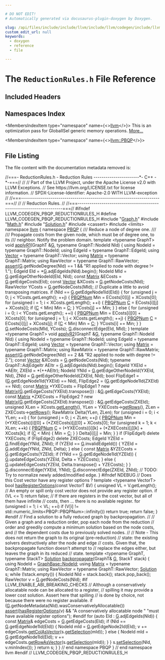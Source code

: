 ```yaml
---

# DO NOT EDIT!
# Automatically generated via docusaurus-plugin-doxygen by Doxygen.

slug: /api/files/include/include/llvm/include/llvm/codegen/include/llvm/codegen/pbqp/reductionrules-h
custom_edit_url: null
keywords:
  - doxygen
  - reference
  - file

---
```





# The `ReductionRules.h` File Reference

<DoxygenPage pluginConfig={pluginConfig}>



## Included Headers

<IncludesList>
<IncludesListItem
  filePath="Graph.h"
  permalink="/docs/api/files/include/include/llvm/include/llvm/codegen/include/llvm/codegen/pbqp/graph-h"
  isLocal="true" />
<IncludesListItem
  filePath="Math.h"
  permalink="/docs/api/files/include/include/llvm/include/llvm/codegen/include/llvm/codegen/pbqp/math-h"
  isLocal="true" />
<IncludesListItem
  filePath="Solution.h"
  permalink="/docs/api/files/include/include/llvm/include/llvm/codegen/include/llvm/codegen/pbqp/solution-h"
  isLocal="true" />
<IncludesListItem
  filePath="cassert"
  permalink=""
  isLocal="false" />
<IncludesListItem
  filePath="limits"
  permalink=""
  isLocal="false" />
</IncludesList>

## Namespaces Index

<MembersIndex>

<MembersIndexItem
  type="namespace"
  name={<><a href="/docs/api/namespaces/llvm">llvm</a></>}>
This is an optimization pass for GlobalISel generic memory operations. <a href="/docs/api/namespaces/llvm/#details">More...</a>
</MembersIndexItem>

<MembersIndexItem
  type="namespace"
  name={<><a href="/docs/api/namespaces/llvm/pbqp">llvm::PBQP</a></>}>
</MembersIndexItem>

</MembersIndex>


## File Listing

The file content with the documentation metadata removed is:

<ProgramListing>

<Link id="l00001" /><CodeLine lineNumber="1"><Highlight kind="comment">//===- ReductionRules.h - Reduction Rules -----------------------&#42;- C++ -&#42;-===//</Highlight><Highlight kind="normal"></Highlight></CodeLine>
<Link id="l00002" /><CodeLine lineNumber="2"><Highlight kind="normal"></Highlight><Highlight kind="comment">//</Highlight><Highlight kind="normal"></Highlight></CodeLine>
<Link id="l00003" /><CodeLine lineNumber="3"><Highlight kind="normal"></Highlight><Highlight kind="comment">// Part of the LLVM Project, under the Apache License v2.0 with LLVM Exceptions.</Highlight><Highlight kind="normal"></Highlight></CodeLine>
<Link id="l00004" /><CodeLine lineNumber="4"><Highlight kind="normal"></Highlight><Highlight kind="comment">// See https://llvm.org/LICENSE.txt for license information.</Highlight><Highlight kind="normal"></Highlight></CodeLine>
<Link id="l00005" /><CodeLine lineNumber="5"><Highlight kind="normal"></Highlight><Highlight kind="comment">// SPDX-License-Identifier: Apache-2.0 WITH LLVM-exception</Highlight><Highlight kind="normal"></Highlight></CodeLine>
<Link id="l00006" /><CodeLine lineNumber="6"><Highlight kind="normal"></Highlight><Highlight kind="comment">//</Highlight><Highlight kind="normal"></Highlight></CodeLine>
<Link id="l00007" /><CodeLine lineNumber="7"><Highlight kind="normal"></Highlight><Highlight kind="comment">//===----------------------------------------------------------------------===//</Highlight><Highlight kind="normal"></Highlight></CodeLine>
<Link id="l00008" /><CodeLine lineNumber="8"><Highlight kind="normal"></Highlight><Highlight kind="comment">//</Highlight><Highlight kind="normal"></Highlight></CodeLine>
<Link id="l00009" /><CodeLine lineNumber="9"><Highlight kind="normal"></Highlight><Highlight kind="comment">// Reduction Rules.</Highlight><Highlight kind="normal"></Highlight></CodeLine>
<Link id="l00010" /><CodeLine lineNumber="10"><Highlight kind="normal"></Highlight><Highlight kind="comment">//</Highlight><Highlight kind="normal"></Highlight></CodeLine>
<Link id="l00011" /><CodeLine lineNumber="11"><Highlight kind="normal"></Highlight><Highlight kind="comment">//===----------------------------------------------------------------------===//</Highlight><Highlight kind="normal"></Highlight></CodeLine>
<Link id="l00012" /><CodeLine lineNumber="12"><Highlight kind="normal"></Highlight></CodeLine>
<Link id="l00013" /><CodeLine lineNumber="13"><Highlight kind="normal"></Highlight><Highlight kind="preprocessor">#ifndef LLVM&#95;CODEGEN&#95;PBQP&#95;REDUCTIONRULES&#95;H</Highlight><Highlight kind="normal"></Highlight></CodeLine>
<Link id="l00014" /><CodeLine lineNumber="14"><Highlight kind="normal"></Highlight><Highlight kind="preprocessor">#define LLVM&#95;CODEGEN&#95;PBQP&#95;REDUCTIONRULES&#95;H</Highlight><Highlight kind="normal"></Highlight></CodeLine>
<Link id="l00015" /><CodeLine lineNumber="15"><Highlight kind="normal"></Highlight></CodeLine>
<Link id="l00016" /><CodeLine lineNumber="16"><Highlight kind="normal"></Highlight><Highlight kind="preprocessor">#include &quot;<a href="/docs/api/files/include/include/llvm/include/llvm/codegen/include/llvm/codegen/pbqp/graph-h">Graph.h</a>&quot;</Highlight><Highlight kind="normal"></Highlight></CodeLine>
<Link id="l00017" /><CodeLine lineNumber="17"><Highlight kind="normal"></Highlight><Highlight kind="preprocessor">#include &quot;<a href="/docs/api/files/include/include/llvm/include/llvm/codegen/include/llvm/codegen/pbqp/math-h">Math.h</a>&quot;</Highlight><Highlight kind="normal"></Highlight></CodeLine>
<Link id="l00018" /><CodeLine lineNumber="18"><Highlight kind="normal"></Highlight><Highlight kind="preprocessor">#include &quot;<a href="/docs/api/files/include/include/llvm/include/llvm/codegen/include/llvm/codegen/pbqp/solution-h">Solution.h</a>&quot;</Highlight><Highlight kind="normal"></Highlight></CodeLine>
<Link id="l00019" /><CodeLine lineNumber="19"><Highlight kind="normal"></Highlight><Highlight kind="preprocessor">#include &lt;cassert&gt;</Highlight><Highlight kind="normal"></Highlight></CodeLine>
<Link id="l00020" /><CodeLine lineNumber="20"><Highlight kind="normal"></Highlight><Highlight kind="preprocessor">#include &lt;limits&gt;</Highlight><Highlight kind="normal"></Highlight></CodeLine>
<Link id="l00021" /><CodeLine lineNumber="21"><Highlight kind="normal"></Highlight></CodeLine>
<Link id="l00022" /><CodeLine lineNumber="22"><Highlight kind="normal"></Highlight><Highlight kind="keyword">namespace </Highlight><Highlight kind="normal"><a href="/docs/api/namespaces/llvm">llvm</a> &#123;</Highlight></CodeLine>
<Link id="l00023" /><CodeLine lineNumber="23"><Highlight kind="normal"></Highlight><Highlight kind="keyword">namespace </Highlight><Highlight kind="normal"><a href="/docs/api/namespaces/llvm/pbqp">PBQP</a> &#123;</Highlight></CodeLine>
<Link id="l00024" /><CodeLine lineNumber="24"><Highlight kind="normal"></Highlight><Highlight kind="comment"></Highlight></CodeLine>
<Link id="l00025" /><CodeLine lineNumber="25"><Highlight kind="comment">  /// Reduce a node of degree one.</Highlight></CodeLine>
<Link id="l00026" /><CodeLine lineNumber="26"><Highlight kind="comment">  ///</Highlight></CodeLine>
<Link id="l00027" /><CodeLine lineNumber="27"><Highlight kind="comment">  /// Propagate costs from the given node, which must be of degree one, to its</Highlight></CodeLine>
<Link id="l00028" /><CodeLine lineNumber="28"><Highlight kind="comment">  /// neighbor. Notify the problem domain.</Highlight><Highlight kind="normal"></Highlight></CodeLine>
<Link id="l00029" /><CodeLine lineNumber="29"><Highlight kind="normal">  </Highlight><Highlight kind="keyword">template</Highlight><Highlight kind="normal"> &lt;</Highlight><Highlight kind="keyword">typename</Highlight><Highlight kind="normal"> GraphT&gt;</Highlight></CodeLine>
<Link id="l00030" /><CodeLine lineNumber="30" lineLink="/docs/api/namespaces/llvm/pbqp/#a8e8a0cd1e0e21531b3b6cf88878ee77b"><Highlight kind="normal">  </Highlight><Highlight kind="keywordtype">void</Highlight><Highlight kind="normal"> <a href="/docs/api/namespaces/llvm/pbqp/#a8e8a0cd1e0e21531b3b6cf88878ee77b">applyR1</a>(GraphT &amp;<a href="/docs/api/files/lib/lib/support/md5-cpp/#ad96b7cf3182ce2ba85e5a7a93b12c441">G</a>, </Highlight><Highlight kind="keyword">typename</Highlight><Highlight kind="normal"> GraphT::NodeId NId) &#123;</Highlight></CodeLine>
<Link id="l00031" /><CodeLine lineNumber="31"><Highlight kind="normal">    </Highlight><Highlight kind="keyword">using </Highlight><Highlight kind="normal">NodeId = </Highlight><Highlight kind="keyword">typename</Highlight><Highlight kind="normal"> GraphT::NodeId;</Highlight></CodeLine>
<Link id="l00032" /><CodeLine lineNumber="32"><Highlight kind="normal">    </Highlight><Highlight kind="keyword">using </Highlight><Highlight kind="normal">EdgeId = </Highlight><Highlight kind="keyword">typename</Highlight><Highlight kind="normal"> GraphT::EdgeId;</Highlight></CodeLine>
<Link id="l00033" /><CodeLine lineNumber="33"><Highlight kind="normal">    </Highlight><Highlight kind="keyword">using </Highlight><Highlight kind="normal"><a href="/docs/api/classes/llvm/pbqp/vector">Vector</a> = </Highlight><Highlight kind="keyword">typename</Highlight><Highlight kind="normal"> GraphT::Vector;</Highlight></CodeLine>
<Link id="l00034" /><CodeLine lineNumber="34"><Highlight kind="normal">    </Highlight><Highlight kind="keyword">using </Highlight><Highlight kind="normal"><a href="/docs/api/classes/llvm/pbqp/matrix">Matrix</a> = </Highlight><Highlight kind="keyword">typename</Highlight><Highlight kind="normal"> GraphT::Matrix;</Highlight></CodeLine>
<Link id="l00035" /><CodeLine lineNumber="35"><Highlight kind="normal">    </Highlight><Highlight kind="keyword">using </Highlight><Highlight kind="normal">RawVector = </Highlight><Highlight kind="keyword">typename</Highlight><Highlight kind="normal"> GraphT::RawVector;</Highlight></CodeLine>
<Link id="l00036" /><CodeLine lineNumber="36"><Highlight kind="normal"></Highlight></CodeLine>
<Link id="l00037" /><CodeLine lineNumber="37"><Highlight kind="normal">    <a href="/docs/api/files/lib/lib/target/lib/target/amdgpu/silowercontrolflow-cpp/#a4868c5d81c5ccc98c47aeab6244346a0">assert</a>(<a href="/docs/api/files/lib/lib/support/md5-cpp/#ad96b7cf3182ce2ba85e5a7a93b12c441">G</a>.getNodeDegree(NId) == 1 &amp;&amp;</Highlight></CodeLine>
<Link id="l00038" /><CodeLine lineNumber="38"><Highlight kind="normal">           </Highlight><Highlight kind="stringliteral">&quot;R1 applied to node with degree != 1.&quot;</Highlight><Highlight kind="normal">);</Highlight></CodeLine>
<Link id="l00039" /><CodeLine lineNumber="39"><Highlight kind="normal"></Highlight></CodeLine>
<Link id="l00040" /><CodeLine lineNumber="40"><Highlight kind="normal">    EdgeId EId = &#42;<a href="/docs/api/files/lib/lib/support/md5-cpp/#ad96b7cf3182ce2ba85e5a7a93b12c441">G</a>.adjEdgeIds(NId).begin();</Highlight></CodeLine>
<Link id="l00041" /><CodeLine lineNumber="41"><Highlight kind="normal">    NodeId MId = <a href="/docs/api/files/lib/lib/support/md5-cpp/#ad96b7cf3182ce2ba85e5a7a93b12c441">G</a>.getEdgeOtherNodeId(EId, NId);</Highlight></CodeLine>
<Link id="l00042" /><CodeLine lineNumber="42"><Highlight kind="normal"></Highlight></CodeLine>
<Link id="l00043" /><CodeLine lineNumber="43"><Highlight kind="normal">    </Highlight><Highlight kind="keyword">const</Highlight><Highlight kind="normal"> <a href="/docs/api/classes/llvm/pbqp/matrix">Matrix</a> &amp;ECosts = <a href="/docs/api/files/lib/lib/support/md5-cpp/#ad96b7cf3182ce2ba85e5a7a93b12c441">G</a>.getEdgeCosts(EId);</Highlight></CodeLine>
<Link id="l00044" /><CodeLine lineNumber="44"><Highlight kind="normal">    </Highlight><Highlight kind="keyword">const</Highlight><Highlight kind="normal"> <a href="/docs/api/classes/llvm/pbqp/vector">Vector</a> &amp;XCosts = <a href="/docs/api/files/lib/lib/support/md5-cpp/#ad96b7cf3182ce2ba85e5a7a93b12c441">G</a>.getNodeCosts(NId);</Highlight></CodeLine>
<Link id="l00045" /><CodeLine lineNumber="45"><Highlight kind="normal">    RawVector YCosts = <a href="/docs/api/files/lib/lib/support/md5-cpp/#ad96b7cf3182ce2ba85e5a7a93b12c441">G</a>.getNodeCosts(MId);</Highlight></CodeLine>
<Link id="l00046" /><CodeLine lineNumber="46"><Highlight kind="normal"></Highlight></CodeLine>
<Link id="l00047" /><CodeLine lineNumber="47"><Highlight kind="normal">    </Highlight><Highlight kind="comment">// Duplicate a little to avoid transposing matrices.</Highlight><Highlight kind="normal"></Highlight></CodeLine>
<Link id="l00048" /><CodeLine lineNumber="48"><Highlight kind="normal">    </Highlight><Highlight kind="keywordflow">if</Highlight><Highlight kind="normal"> (NId == <a href="/docs/api/files/lib/lib/support/md5-cpp/#ad96b7cf3182ce2ba85e5a7a93b12c441">G</a>.getEdgeNode1Id(EId)) &#123;</Highlight></CodeLine>
<Link id="l00049" /><CodeLine lineNumber="49"><Highlight kind="normal">      </Highlight><Highlight kind="keywordflow">for</Highlight><Highlight kind="normal"> (</Highlight><Highlight kind="keywordtype">unsigned</Highlight><Highlight kind="normal"> j = 0; j &lt; YCosts.getLength(); ++j) &#123;</Highlight></CodeLine>
<Link id="l00050" /><CodeLine lineNumber="50"><Highlight kind="normal">        <a href="/docs/api/namespaces/llvm/pbqp/#a7bb13d1dd9c69a2a9350ca5ba163a715">PBQPNum</a> Min = ECosts&#91;0&#93;&#91;j&#93; + XCosts&#91;0&#93;;</Highlight></CodeLine>
<Link id="l00051" /><CodeLine lineNumber="51"><Highlight kind="normal">        </Highlight><Highlight kind="keywordflow">for</Highlight><Highlight kind="normal"> (</Highlight><Highlight kind="keywordtype">unsigned</Highlight><Highlight kind="normal"> i = 1; i &lt; XCosts.getLength(); ++i) &#123;</Highlight></CodeLine>
<Link id="l00052" /><CodeLine lineNumber="52"><Highlight kind="normal">          <a href="/docs/api/namespaces/llvm/pbqp/#a7bb13d1dd9c69a2a9350ca5ba163a715">PBQPNum</a> <a href="/docs/api/namespaces/llvm/callingconv/#ac6aa1387c4375260e2468eb5a77fdb4cafd841a49aec1539bc88abc8ff9e170fb">C</a> = ECosts&#91;i&#93;&#91;j&#93; + XCosts&#91;i&#93;;</Highlight></CodeLine>
<Link id="l00053" /><CodeLine lineNumber="53"><Highlight kind="normal">          </Highlight><Highlight kind="keywordflow">if</Highlight><Highlight kind="normal"> (<a href="/docs/api/namespaces/llvm/callingconv/#ac6aa1387c4375260e2468eb5a77fdb4cafd841a49aec1539bc88abc8ff9e170fb">C</a> &lt; Min)</Highlight></CodeLine>
<Link id="l00054" /><CodeLine lineNumber="54"><Highlight kind="normal">            Min = <a href="/docs/api/namespaces/llvm/callingconv/#ac6aa1387c4375260e2468eb5a77fdb4cafd841a49aec1539bc88abc8ff9e170fb">C</a>;</Highlight></CodeLine>
<Link id="l00055" /><CodeLine lineNumber="55"><Highlight kind="normal">        &#125;</Highlight></CodeLine>
<Link id="l00056" /><CodeLine lineNumber="56"><Highlight kind="normal">        YCosts&#91;j&#93; += Min;</Highlight></CodeLine>
<Link id="l00057" /><CodeLine lineNumber="57"><Highlight kind="normal">      &#125;</Highlight></CodeLine>
<Link id="l00058" /><CodeLine lineNumber="58"><Highlight kind="normal">    &#125; </Highlight><Highlight kind="keywordflow">else</Highlight><Highlight kind="normal"> &#123;</Highlight></CodeLine>
<Link id="l00059" /><CodeLine lineNumber="59"><Highlight kind="normal">      </Highlight><Highlight kind="keywordflow">for</Highlight><Highlight kind="normal"> (</Highlight><Highlight kind="keywordtype">unsigned</Highlight><Highlight kind="normal"> i = 0; i &lt; YCosts.getLength(); ++i) &#123;</Highlight></CodeLine>
<Link id="l00060" /><CodeLine lineNumber="60"><Highlight kind="normal">        <a href="/docs/api/namespaces/llvm/pbqp/#a7bb13d1dd9c69a2a9350ca5ba163a715">PBQPNum</a> Min = ECosts&#91;i&#93;&#91;0&#93; + XCosts&#91;0&#93;;</Highlight></CodeLine>
<Link id="l00061" /><CodeLine lineNumber="61"><Highlight kind="normal">        </Highlight><Highlight kind="keywordflow">for</Highlight><Highlight kind="normal"> (</Highlight><Highlight kind="keywordtype">unsigned</Highlight><Highlight kind="normal"> j = 1; j &lt; XCosts.getLength(); ++j) &#123;</Highlight></CodeLine>
<Link id="l00062" /><CodeLine lineNumber="62"><Highlight kind="normal">          <a href="/docs/api/namespaces/llvm/pbqp/#a7bb13d1dd9c69a2a9350ca5ba163a715">PBQPNum</a> <a href="/docs/api/namespaces/llvm/callingconv/#ac6aa1387c4375260e2468eb5a77fdb4cafd841a49aec1539bc88abc8ff9e170fb">C</a> = ECosts&#91;i&#93;&#91;j&#93; + XCosts&#91;j&#93;;</Highlight></CodeLine>
<Link id="l00063" /><CodeLine lineNumber="63"><Highlight kind="normal">          </Highlight><Highlight kind="keywordflow">if</Highlight><Highlight kind="normal"> (<a href="/docs/api/namespaces/llvm/callingconv/#ac6aa1387c4375260e2468eb5a77fdb4cafd841a49aec1539bc88abc8ff9e170fb">C</a> &lt; Min)</Highlight></CodeLine>
<Link id="l00064" /><CodeLine lineNumber="64"><Highlight kind="normal">            Min = <a href="/docs/api/namespaces/llvm/callingconv/#ac6aa1387c4375260e2468eb5a77fdb4cafd841a49aec1539bc88abc8ff9e170fb">C</a>;</Highlight></CodeLine>
<Link id="l00065" /><CodeLine lineNumber="65"><Highlight kind="normal">        &#125;</Highlight></CodeLine>
<Link id="l00066" /><CodeLine lineNumber="66"><Highlight kind="normal">        YCosts&#91;i&#93; += Min;</Highlight></CodeLine>
<Link id="l00067" /><CodeLine lineNumber="67"><Highlight kind="normal">      &#125;</Highlight></CodeLine>
<Link id="l00068" /><CodeLine lineNumber="68"><Highlight kind="normal">    &#125;</Highlight></CodeLine>
<Link id="l00069" /><CodeLine lineNumber="69"><Highlight kind="normal">    <a href="/docs/api/files/lib/lib/support/md5-cpp/#ad96b7cf3182ce2ba85e5a7a93b12c441">G</a>.setNodeCosts(MId, YCosts);</Highlight></CodeLine>
<Link id="l00070" /><CodeLine lineNumber="70"><Highlight kind="normal">    <a href="/docs/api/files/lib/lib/support/md5-cpp/#ad96b7cf3182ce2ba85e5a7a93b12c441">G</a>.disconnectEdge(EId, MId);</Highlight></CodeLine>
<Link id="l00071" /><CodeLine lineNumber="71"><Highlight kind="normal">  &#125;</Highlight></CodeLine>
<Link id="l00072" /><CodeLine lineNumber="72"><Highlight kind="normal"></Highlight></CodeLine>
<Link id="l00073" /><CodeLine lineNumber="73"><Highlight kind="normal">  </Highlight><Highlight kind="keyword">template</Highlight><Highlight kind="normal"> &lt;</Highlight><Highlight kind="keyword">typename</Highlight><Highlight kind="normal"> GraphT&gt;</Highlight></CodeLine>
<Link id="l00074" /><CodeLine lineNumber="74" lineLink="/docs/api/namespaces/llvm/pbqp/#a7d21d6d08fe746df3e5621b4703523ea"><Highlight kind="normal">  </Highlight><Highlight kind="keywordtype">void</Highlight><Highlight kind="normal"> <a href="/docs/api/namespaces/llvm/pbqp/#a7d21d6d08fe746df3e5621b4703523ea">applyR2</a>(GraphT &amp;<a href="/docs/api/files/lib/lib/support/md5-cpp/#ad96b7cf3182ce2ba85e5a7a93b12c441">G</a>, </Highlight><Highlight kind="keyword">typename</Highlight><Highlight kind="normal"> GraphT::NodeId NId) &#123;</Highlight></CodeLine>
<Link id="l00075" /><CodeLine lineNumber="75"><Highlight kind="normal">    </Highlight><Highlight kind="keyword">using </Highlight><Highlight kind="normal">NodeId = </Highlight><Highlight kind="keyword">typename</Highlight><Highlight kind="normal"> GraphT::NodeId;</Highlight></CodeLine>
<Link id="l00076" /><CodeLine lineNumber="76"><Highlight kind="normal">    </Highlight><Highlight kind="keyword">using </Highlight><Highlight kind="normal">EdgeId = </Highlight><Highlight kind="keyword">typename</Highlight><Highlight kind="normal"> GraphT::EdgeId;</Highlight></CodeLine>
<Link id="l00077" /><CodeLine lineNumber="77"><Highlight kind="normal">    </Highlight><Highlight kind="keyword">using </Highlight><Highlight kind="normal"><a href="/docs/api/classes/llvm/pbqp/vector">Vector</a> = </Highlight><Highlight kind="keyword">typename</Highlight><Highlight kind="normal"> GraphT::Vector;</Highlight></CodeLine>
<Link id="l00078" /><CodeLine lineNumber="78"><Highlight kind="normal">    </Highlight><Highlight kind="keyword">using </Highlight><Highlight kind="normal"><a href="/docs/api/classes/llvm/pbqp/matrix">Matrix</a> = </Highlight><Highlight kind="keyword">typename</Highlight><Highlight kind="normal"> GraphT::Matrix;</Highlight></CodeLine>
<Link id="l00079" /><CodeLine lineNumber="79"><Highlight kind="normal">    </Highlight><Highlight kind="keyword">using </Highlight><Highlight kind="normal">RawMatrix = </Highlight><Highlight kind="keyword">typename</Highlight><Highlight kind="normal"> GraphT::RawMatrix;</Highlight></CodeLine>
<Link id="l00080" /><CodeLine lineNumber="80"><Highlight kind="normal"></Highlight></CodeLine>
<Link id="l00081" /><CodeLine lineNumber="81"><Highlight kind="normal">    <a href="/docs/api/files/lib/lib/target/lib/target/amdgpu/silowercontrolflow-cpp/#a4868c5d81c5ccc98c47aeab6244346a0">assert</a>(<a href="/docs/api/files/lib/lib/support/md5-cpp/#ad96b7cf3182ce2ba85e5a7a93b12c441">G</a>.getNodeDegree(NId) == 2 &amp;&amp;</Highlight></CodeLine>
<Link id="l00082" /><CodeLine lineNumber="82"><Highlight kind="normal">           </Highlight><Highlight kind="stringliteral">&quot;R2 applied to node with degree != 2.&quot;</Highlight><Highlight kind="normal">);</Highlight></CodeLine>
<Link id="l00083" /><CodeLine lineNumber="83"><Highlight kind="normal"></Highlight></CodeLine>
<Link id="l00084" /><CodeLine lineNumber="84"><Highlight kind="normal">    </Highlight><Highlight kind="keyword">const</Highlight><Highlight kind="normal"> <a href="/docs/api/classes/llvm/pbqp/vector">Vector</a> &amp;XCosts = <a href="/docs/api/files/lib/lib/support/md5-cpp/#ad96b7cf3182ce2ba85e5a7a93b12c441">G</a>.getNodeCosts(NId);</Highlight></CodeLine>
<Link id="l00085" /><CodeLine lineNumber="85"><Highlight kind="normal"></Highlight></CodeLine>
<Link id="l00086" /><CodeLine lineNumber="86"><Highlight kind="normal">    </Highlight><Highlight kind="keyword">typename</Highlight><Highlight kind="normal"> GraphT::AdjEdgeItr AEItr = <a href="/docs/api/files/lib/lib/support/md5-cpp/#ad96b7cf3182ce2ba85e5a7a93b12c441">G</a>.adjEdgeIds(NId).begin();</Highlight></CodeLine>
<Link id="l00087" /><CodeLine lineNumber="87"><Highlight kind="normal">    EdgeId YXEId = &#42;AEItr,</Highlight></CodeLine>
<Link id="l00088" /><CodeLine lineNumber="88"><Highlight kind="normal">           ZXEId = &#42;(++AEItr);</Highlight></CodeLine>
<Link id="l00089" /><CodeLine lineNumber="89"><Highlight kind="normal"></Highlight></CodeLine>
<Link id="l00090" /><CodeLine lineNumber="90"><Highlight kind="normal">    NodeId YNId = <a href="/docs/api/files/lib/lib/support/md5-cpp/#ad96b7cf3182ce2ba85e5a7a93b12c441">G</a>.getEdgeOtherNodeId(YXEId, NId),</Highlight></CodeLine>
<Link id="l00091" /><CodeLine lineNumber="91"><Highlight kind="normal">           ZNId = <a href="/docs/api/files/lib/lib/support/md5-cpp/#ad96b7cf3182ce2ba85e5a7a93b12c441">G</a>.getEdgeOtherNodeId(ZXEId, NId);</Highlight></CodeLine>
<Link id="l00092" /><CodeLine lineNumber="92"><Highlight kind="normal"></Highlight></CodeLine>
<Link id="l00093" /><CodeLine lineNumber="93"><Highlight kind="normal">    </Highlight><Highlight kind="keywordtype">bool</Highlight><Highlight kind="normal"> FlipEdge1 = (<a href="/docs/api/files/lib/lib/support/md5-cpp/#ad96b7cf3182ce2ba85e5a7a93b12c441">G</a>.getEdgeNode1Id(YXEId) == NId),</Highlight></CodeLine>
<Link id="l00094" /><CodeLine lineNumber="94"><Highlight kind="normal">         FlipEdge2 = (<a href="/docs/api/files/lib/lib/support/md5-cpp/#ad96b7cf3182ce2ba85e5a7a93b12c441">G</a>.getEdgeNode1Id(ZXEId) == NId);</Highlight></CodeLine>
<Link id="l00095" /><CodeLine lineNumber="95"><Highlight kind="normal"></Highlight></CodeLine>
<Link id="l00096" /><CodeLine lineNumber="96"><Highlight kind="normal">    </Highlight><Highlight kind="keyword">const</Highlight><Highlight kind="normal"> <a href="/docs/api/classes/llvm/pbqp/matrix">Matrix</a> &#42;YXECosts = FlipEdge1 ?</Highlight></CodeLine>
<Link id="l00097" /><CodeLine lineNumber="97"><Highlight kind="normal">      </Highlight><Highlight kind="keyword">new</Highlight><Highlight kind="normal"> <a href="/docs/api/files/lib/lib/codegen/liveregmatrix-cpp/#a8989acb71bd355e02bcf3a930b5e54ea">Matrix</a>(<a href="/docs/api/files/lib/lib/support/md5-cpp/#ad96b7cf3182ce2ba85e5a7a93b12c441">G</a>.getEdgeCosts(YXEId).transpose()) :</Highlight></CodeLine>
<Link id="l00098" /><CodeLine lineNumber="98"><Highlight kind="normal">      &amp;<a href="/docs/api/files/lib/lib/support/md5-cpp/#ad96b7cf3182ce2ba85e5a7a93b12c441">G</a>.getEdgeCosts(YXEId);</Highlight></CodeLine>
<Link id="l00099" /><CodeLine lineNumber="99"><Highlight kind="normal"></Highlight></CodeLine>
<Link id="l00100" /><CodeLine lineNumber="100"><Highlight kind="normal">    </Highlight><Highlight kind="keyword">const</Highlight><Highlight kind="normal"> <a href="/docs/api/classes/llvm/pbqp/matrix">Matrix</a> &#42;ZXECosts = FlipEdge2 ?</Highlight></CodeLine>
<Link id="l00101" /><CodeLine lineNumber="101"><Highlight kind="normal">      </Highlight><Highlight kind="keyword">new</Highlight><Highlight kind="normal"> <a href="/docs/api/files/lib/lib/codegen/liveregmatrix-cpp/#a8989acb71bd355e02bcf3a930b5e54ea">Matrix</a>(<a href="/docs/api/files/lib/lib/support/md5-cpp/#ad96b7cf3182ce2ba85e5a7a93b12c441">G</a>.getEdgeCosts(ZXEId).transpose()) :</Highlight></CodeLine>
<Link id="l00102" /><CodeLine lineNumber="102"><Highlight kind="normal">      &amp;<a href="/docs/api/files/lib/lib/support/md5-cpp/#ad96b7cf3182ce2ba85e5a7a93b12c441">G</a>.getEdgeCosts(ZXEId);</Highlight></CodeLine>
<Link id="l00103" /><CodeLine lineNumber="103"><Highlight kind="normal"></Highlight></CodeLine>
<Link id="l00104" /><CodeLine lineNumber="104"><Highlight kind="normal">    </Highlight><Highlight kind="keywordtype">unsigned</Highlight><Highlight kind="normal"> XLen = XCosts.<a href="/docs/api/classes/llvm/pbqp/vector/#a0d2ab0a97a2cafb77c0a18b12fffc7d5">getLength</a>(),</Highlight></CodeLine>
<Link id="l00105" /><CodeLine lineNumber="105"><Highlight kind="normal">      YLen = YXECosts-&gt;<a href="/docs/api/classes/llvm/pbqp/matrix/#a87d38d8fbb575ef8c0e8915ea549da17">getRows</a>(),</Highlight></CodeLine>
<Link id="l00106" /><CodeLine lineNumber="106"><Highlight kind="normal">      ZLen = ZXECosts-&gt;<a href="/docs/api/classes/llvm/pbqp/matrix/#a87d38d8fbb575ef8c0e8915ea549da17">getRows</a>();</Highlight></CodeLine>
<Link id="l00107" /><CodeLine lineNumber="107"><Highlight kind="normal"></Highlight></CodeLine>
<Link id="l00108" /><CodeLine lineNumber="108"><Highlight kind="normal">    RawMatrix Delta(YLen, ZLen);</Highlight></CodeLine>
<Link id="l00109" /><CodeLine lineNumber="109"><Highlight kind="normal"></Highlight></CodeLine>
<Link id="l00110" /><CodeLine lineNumber="110"><Highlight kind="normal">    </Highlight><Highlight kind="keywordflow">for</Highlight><Highlight kind="normal"> (</Highlight><Highlight kind="keywordtype">unsigned</Highlight><Highlight kind="normal"> i = 0; i &lt; YLen; ++i) &#123;</Highlight></CodeLine>
<Link id="l00111" /><CodeLine lineNumber="111"><Highlight kind="normal">      </Highlight><Highlight kind="keywordflow">for</Highlight><Highlight kind="normal"> (</Highlight><Highlight kind="keywordtype">unsigned</Highlight><Highlight kind="normal"> j = 0; j &lt; ZLen; ++j) &#123;</Highlight></CodeLine>
<Link id="l00112" /><CodeLine lineNumber="112"><Highlight kind="normal">        <a href="/docs/api/namespaces/llvm/pbqp/#a7bb13d1dd9c69a2a9350ca5ba163a715">PBQPNum</a> Min = (&#42;YXECosts)&#91;i&#93;&#91;0&#93; + (&#42;ZXECosts)&#91;j&#93;&#91;0&#93; + XCosts&#91;0&#93;;</Highlight></CodeLine>
<Link id="l00113" /><CodeLine lineNumber="113"><Highlight kind="normal">        </Highlight><Highlight kind="keywordflow">for</Highlight><Highlight kind="normal"> (</Highlight><Highlight kind="keywordtype">unsigned</Highlight><Highlight kind="normal"> k = 1; k &lt; XLen; ++k) &#123;</Highlight></CodeLine>
<Link id="l00114" /><CodeLine lineNumber="114"><Highlight kind="normal">          <a href="/docs/api/namespaces/llvm/pbqp/#a7bb13d1dd9c69a2a9350ca5ba163a715">PBQPNum</a> <a href="/docs/api/namespaces/llvm/callingconv/#ac6aa1387c4375260e2468eb5a77fdb4cafd841a49aec1539bc88abc8ff9e170fb">C</a> = (&#42;YXECosts)&#91;i&#93;&#91;k&#93; + (&#42;ZXECosts)&#91;j&#93;&#91;k&#93; + XCosts&#91;k&#93;;</Highlight></CodeLine>
<Link id="l00115" /><CodeLine lineNumber="115"><Highlight kind="normal">          </Highlight><Highlight kind="keywordflow">if</Highlight><Highlight kind="normal"> (<a href="/docs/api/namespaces/llvm/callingconv/#ac6aa1387c4375260e2468eb5a77fdb4cafd841a49aec1539bc88abc8ff9e170fb">C</a> &lt; Min) &#123;</Highlight></CodeLine>
<Link id="l00116" /><CodeLine lineNumber="116"><Highlight kind="normal">            Min = <a href="/docs/api/namespaces/llvm/callingconv/#ac6aa1387c4375260e2468eb5a77fdb4cafd841a49aec1539bc88abc8ff9e170fb">C</a>;</Highlight></CodeLine>
<Link id="l00117" /><CodeLine lineNumber="117"><Highlight kind="normal">          &#125;</Highlight></CodeLine>
<Link id="l00118" /><CodeLine lineNumber="118"><Highlight kind="normal">        &#125;</Highlight></CodeLine>
<Link id="l00119" /><CodeLine lineNumber="119"><Highlight kind="normal">        Delta&#91;i&#93;&#91;j&#93; = Min;</Highlight></CodeLine>
<Link id="l00120" /><CodeLine lineNumber="120"><Highlight kind="normal">      &#125;</Highlight></CodeLine>
<Link id="l00121" /><CodeLine lineNumber="121"><Highlight kind="normal">    &#125;</Highlight></CodeLine>
<Link id="l00122" /><CodeLine lineNumber="122"><Highlight kind="normal"></Highlight></CodeLine>
<Link id="l00123" /><CodeLine lineNumber="123"><Highlight kind="normal">    </Highlight><Highlight kind="keywordflow">if</Highlight><Highlight kind="normal"> (FlipEdge1)</Highlight></CodeLine>
<Link id="l00124" /><CodeLine lineNumber="124"><Highlight kind="normal">      </Highlight><Highlight kind="keyword">delete</Highlight><Highlight kind="normal"> YXECosts;</Highlight></CodeLine>
<Link id="l00125" /><CodeLine lineNumber="125"><Highlight kind="normal"></Highlight></CodeLine>
<Link id="l00126" /><CodeLine lineNumber="126"><Highlight kind="normal">    </Highlight><Highlight kind="keywordflow">if</Highlight><Highlight kind="normal"> (FlipEdge2)</Highlight></CodeLine>
<Link id="l00127" /><CodeLine lineNumber="127"><Highlight kind="normal">      </Highlight><Highlight kind="keyword">delete</Highlight><Highlight kind="normal"> ZXECosts;</Highlight></CodeLine>
<Link id="l00128" /><CodeLine lineNumber="128"><Highlight kind="normal"></Highlight></CodeLine>
<Link id="l00129" /><CodeLine lineNumber="129"><Highlight kind="normal">    EdgeId YZEId = <a href="/docs/api/files/lib/lib/support/md5-cpp/#ad96b7cf3182ce2ba85e5a7a93b12c441">G</a>.findEdge(YNId, ZNId);</Highlight></CodeLine>
<Link id="l00130" /><CodeLine lineNumber="130"><Highlight kind="normal"></Highlight></CodeLine>
<Link id="l00131" /><CodeLine lineNumber="131"><Highlight kind="normal">    </Highlight><Highlight kind="keywordflow">if</Highlight><Highlight kind="normal"> (YZEId == <a href="/docs/api/files/lib/lib/support/md5-cpp/#ad96b7cf3182ce2ba85e5a7a93b12c441">G</a>.invalidEdgeId()) &#123;</Highlight></CodeLine>
<Link id="l00132" /><CodeLine lineNumber="132"><Highlight kind="normal">      YZEId = <a href="/docs/api/files/lib/lib/support/md5-cpp/#ad96b7cf3182ce2ba85e5a7a93b12c441">G</a>.addEdge(YNId, ZNId, Delta);</Highlight></CodeLine>
<Link id="l00133" /><CodeLine lineNumber="133"><Highlight kind="normal">    &#125; </Highlight><Highlight kind="keywordflow">else</Highlight><Highlight kind="normal"> &#123;</Highlight></CodeLine>
<Link id="l00134" /><CodeLine lineNumber="134"><Highlight kind="normal">      </Highlight><Highlight kind="keyword">const</Highlight><Highlight kind="normal"> <a href="/docs/api/classes/llvm/pbqp/matrix">Matrix</a> &amp;YZECosts = <a href="/docs/api/files/lib/lib/support/md5-cpp/#ad96b7cf3182ce2ba85e5a7a93b12c441">G</a>.getEdgeCosts(YZEId);</Highlight></CodeLine>
<Link id="l00135" /><CodeLine lineNumber="135"><Highlight kind="normal">      </Highlight><Highlight kind="keywordflow">if</Highlight><Highlight kind="normal"> (YNId == <a href="/docs/api/files/lib/lib/support/md5-cpp/#ad96b7cf3182ce2ba85e5a7a93b12c441">G</a>.getEdgeNode1Id(YZEId)) &#123;</Highlight></CodeLine>
<Link id="l00136" /><CodeLine lineNumber="136"><Highlight kind="normal">        <a href="/docs/api/files/lib/lib/support/md5-cpp/#ad96b7cf3182ce2ba85e5a7a93b12c441">G</a>.updateEdgeCosts(YZEId, Delta + YZECosts);</Highlight></CodeLine>
<Link id="l00137" /><CodeLine lineNumber="137"><Highlight kind="normal">      &#125; </Highlight><Highlight kind="keywordflow">else</Highlight><Highlight kind="normal"> &#123;</Highlight></CodeLine>
<Link id="l00138" /><CodeLine lineNumber="138"><Highlight kind="normal">        <a href="/docs/api/files/lib/lib/support/md5-cpp/#ad96b7cf3182ce2ba85e5a7a93b12c441">G</a>.updateEdgeCosts(YZEId, Delta.transpose() + YZECosts);</Highlight></CodeLine>
<Link id="l00139" /><CodeLine lineNumber="139"><Highlight kind="normal">      &#125;</Highlight></CodeLine>
<Link id="l00140" /><CodeLine lineNumber="140"><Highlight kind="normal">    &#125;</Highlight></CodeLine>
<Link id="l00141" /><CodeLine lineNumber="141"><Highlight kind="normal"></Highlight></CodeLine>
<Link id="l00142" /><CodeLine lineNumber="142"><Highlight kind="normal">    <a href="/docs/api/files/lib/lib/support/md5-cpp/#ad96b7cf3182ce2ba85e5a7a93b12c441">G</a>.disconnectEdge(YXEId, YNId);</Highlight></CodeLine>
<Link id="l00143" /><CodeLine lineNumber="143"><Highlight kind="normal">    <a href="/docs/api/files/lib/lib/support/md5-cpp/#ad96b7cf3182ce2ba85e5a7a93b12c441">G</a>.disconnectEdge(ZXEId, ZNId);</Highlight></CodeLine>
<Link id="l00144" /><CodeLine lineNumber="144"><Highlight kind="normal"></Highlight></CodeLine>
<Link id="l00145" /><CodeLine lineNumber="145"><Highlight kind="normal">    </Highlight><Highlight kind="comment">// TODO: Try to normalize newly added/modified edge.</Highlight><Highlight kind="normal"></Highlight></CodeLine>
<Link id="l00146" /><CodeLine lineNumber="146"><Highlight kind="normal">  &#125;</Highlight></CodeLine>
<Link id="l00147" /><CodeLine lineNumber="147"><Highlight kind="normal"></Highlight></CodeLine>
<Link id="l00148" /><CodeLine lineNumber="148"><Highlight kind="normal"></Highlight><Highlight kind="preprocessor">#ifndef NDEBUG</Highlight><Highlight kind="normal"></Highlight></CodeLine>
<Link id="l00149" /><CodeLine lineNumber="149"><Highlight kind="normal">  </Highlight><Highlight kind="comment">// Does this Cost vector have any register options ?</Highlight><Highlight kind="normal"></Highlight></CodeLine>
<Link id="l00150" /><CodeLine lineNumber="150"><Highlight kind="normal">  </Highlight><Highlight kind="keyword">template</Highlight><Highlight kind="normal"> &lt;</Highlight><Highlight kind="keyword">typename</Highlight><Highlight kind="normal"> VectorT&gt;</Highlight></CodeLine>
<Link id="l00151" /><CodeLine lineNumber="151" lineLink="/docs/api/namespaces/llvm/pbqp/#afbd733eaf2e65c29bd431dc5142df760"><Highlight kind="normal">  </Highlight><Highlight kind="keywordtype">bool</Highlight><Highlight kind="normal"> <a href="/docs/api/namespaces/llvm/pbqp/#afbd733eaf2e65c29bd431dc5142df760">hasRegisterOptions</a>(</Highlight><Highlight kind="keyword">const</Highlight><Highlight kind="normal"> VectorT &amp;V) &#123;</Highlight></CodeLine>
<Link id="l00152" /><CodeLine lineNumber="152"><Highlight kind="normal">    </Highlight><Highlight kind="keywordtype">unsigned</Highlight><Highlight kind="normal"> VL = V.getLength();</Highlight></CodeLine>
<Link id="l00153" /><CodeLine lineNumber="153"><Highlight kind="normal"></Highlight></CodeLine>
<Link id="l00154" /><CodeLine lineNumber="154"><Highlight kind="normal">    </Highlight><Highlight kind="comment">// An empty or spill only cost vector does not provide any register option.</Highlight><Highlight kind="normal"></Highlight></CodeLine>
<Link id="l00155" /><CodeLine lineNumber="155"><Highlight kind="normal">    </Highlight><Highlight kind="keywordflow">if</Highlight><Highlight kind="normal"> (VL &lt;= 1)</Highlight></CodeLine>
<Link id="l00156" /><CodeLine lineNumber="156"><Highlight kind="normal">      </Highlight><Highlight kind="keywordflow">return</Highlight><Highlight kind="normal"> </Highlight><Highlight kind="keyword">false</Highlight><Highlight kind="normal">;</Highlight></CodeLine>
<Link id="l00157" /><CodeLine lineNumber="157"><Highlight kind="normal"></Highlight></CodeLine>
<Link id="l00158" /><CodeLine lineNumber="158"><Highlight kind="normal">    </Highlight><Highlight kind="comment">// If there are registers in the cost vector, but all of them have infinite</Highlight><Highlight kind="normal"></Highlight></CodeLine>
<Link id="l00159" /><CodeLine lineNumber="159"><Highlight kind="normal">    </Highlight><Highlight kind="comment">// costs, then ... there is no available register.</Highlight><Highlight kind="normal"></Highlight></CodeLine>
<Link id="l00160" /><CodeLine lineNumber="160"><Highlight kind="normal">    </Highlight><Highlight kind="keywordflow">for</Highlight><Highlight kind="normal"> (</Highlight><Highlight kind="keywordtype">unsigned</Highlight><Highlight kind="normal"> i = 1; i &lt; VL; ++i)</Highlight></CodeLine>
<Link id="l00161" /><CodeLine lineNumber="161"><Highlight kind="normal">      </Highlight><Highlight kind="keywordflow">if</Highlight><Highlight kind="normal"> (V&#91;i&#93; != std::numeric&#95;limits&lt;PBQP::PBQPNum&gt;::infinity())</Highlight></CodeLine>
<Link id="l00162" /><CodeLine lineNumber="162"><Highlight kind="normal">        </Highlight><Highlight kind="keywordflow">return</Highlight><Highlight kind="normal"> </Highlight><Highlight kind="keyword">true</Highlight><Highlight kind="normal">;</Highlight></CodeLine>
<Link id="l00163" /><CodeLine lineNumber="163"><Highlight kind="normal"></Highlight></CodeLine>
<Link id="l00164" /><CodeLine lineNumber="164"><Highlight kind="normal">    </Highlight><Highlight kind="keywordflow">return</Highlight><Highlight kind="normal"> </Highlight><Highlight kind="keyword">false</Highlight><Highlight kind="normal">;</Highlight></CodeLine>
<Link id="l00165" /><CodeLine lineNumber="165"><Highlight kind="normal">  &#125;</Highlight></CodeLine>
<Link id="l00166" /><CodeLine lineNumber="166"><Highlight kind="normal"></Highlight><Highlight kind="preprocessor">#endif</Highlight><Highlight kind="normal"></Highlight></CodeLine>
<Link id="l00167" /><CodeLine lineNumber="167"><Highlight kind="normal"></Highlight></CodeLine>
<Link id="l00168" /><CodeLine lineNumber="168"><Highlight kind="normal">  </Highlight><Highlight kind="comment">// Find a solution to a fully reduced graph by backpropagation.</Highlight><Highlight kind="normal"></Highlight></CodeLine>
<Link id="l00169" /><CodeLine lineNumber="169"><Highlight kind="normal">  </Highlight><Highlight kind="comment">//</Highlight><Highlight kind="normal"></Highlight></CodeLine>
<Link id="l00170" /><CodeLine lineNumber="170"><Highlight kind="normal">  </Highlight><Highlight kind="comment">// Given a graph and a reduction order, pop each node from the reduction</Highlight><Highlight kind="normal"></Highlight></CodeLine>
<Link id="l00171" /><CodeLine lineNumber="171"><Highlight kind="normal">  </Highlight><Highlight kind="comment">// order and greedily compute a minimum solution based on the node costs, and</Highlight><Highlight kind="normal"></Highlight></CodeLine>
<Link id="l00172" /><CodeLine lineNumber="172"><Highlight kind="normal">  </Highlight><Highlight kind="comment">// the dependent costs due to previously solved nodes.</Highlight><Highlight kind="normal"></Highlight></CodeLine>
<Link id="l00173" /><CodeLine lineNumber="173"><Highlight kind="normal">  </Highlight><Highlight kind="comment">//</Highlight><Highlight kind="normal"></Highlight></CodeLine>
<Link id="l00174" /><CodeLine lineNumber="174"><Highlight kind="normal">  </Highlight><Highlight kind="comment">// Note - This does not return the graph to its original (pre-reduction)</Highlight><Highlight kind="normal"></Highlight></CodeLine>
<Link id="l00175" /><CodeLine lineNumber="175"><Highlight kind="normal">  </Highlight><Highlight kind="comment">//        state: the existing solvers destructively alter the node and edge</Highlight><Highlight kind="normal"></Highlight></CodeLine>
<Link id="l00176" /><CodeLine lineNumber="176"><Highlight kind="normal">  </Highlight><Highlight kind="comment">//        costs. Given that, the backpropagate function doesn&#39;t attempt to</Highlight><Highlight kind="normal"></Highlight></CodeLine>
<Link id="l00177" /><CodeLine lineNumber="177"><Highlight kind="normal">  </Highlight><Highlight kind="comment">//        replace the edges either, but leaves the graph in its reduced</Highlight><Highlight kind="normal"></Highlight></CodeLine>
<Link id="l00178" /><CodeLine lineNumber="178"><Highlight kind="normal">  </Highlight><Highlight kind="comment">//        state.</Highlight><Highlight kind="normal"></Highlight></CodeLine>
<Link id="l00179" /><CodeLine lineNumber="179"><Highlight kind="normal">  </Highlight><Highlight kind="keyword">template</Highlight><Highlight kind="normal"> &lt;</Highlight><Highlight kind="keyword">typename</Highlight><Highlight kind="normal"> GraphT, </Highlight><Highlight kind="keyword">typename</Highlight><Highlight kind="normal"> StackT&gt;</Highlight></CodeLine>
<Link id="l00180" /><CodeLine lineNumber="180" lineLink="/docs/api/namespaces/llvm/pbqp/#aca4beb871fa19efbf46dbb8487d05ae9"><Highlight kind="normal">  <a href="/docs/api/classes/llvm/pbqp/solution">Solution</a> <a href="/docs/api/namespaces/llvm/pbqp/#aca4beb871fa19efbf46dbb8487d05ae9">backpropagate</a>(GraphT&amp; <a href="/docs/api/files/lib/lib/support/md5-cpp/#ad96b7cf3182ce2ba85e5a7a93b12c441">G</a>, StackT stack) &#123;</Highlight></CodeLine>
<Link id="l00181" /><CodeLine lineNumber="181"><Highlight kind="normal">    </Highlight><Highlight kind="keyword">using </Highlight><Highlight kind="normal">NodeId = <a href="/docs/api/classes/llvm/pbqp/graphbase/#a7187d2e408994bd7307a4c8f32f745a8">GraphBase::NodeId</a>;</Highlight></CodeLine>
<Link id="l00182" /><CodeLine lineNumber="182"><Highlight kind="normal">    </Highlight><Highlight kind="keyword">using </Highlight><Highlight kind="normal"><a href="/docs/api/classes/llvm/pbqp/matrix">Matrix</a> = </Highlight><Highlight kind="keyword">typename</Highlight><Highlight kind="normal"> GraphT::Matrix;</Highlight></CodeLine>
<Link id="l00183" /><CodeLine lineNumber="183"><Highlight kind="normal">    </Highlight><Highlight kind="keyword">using </Highlight><Highlight kind="normal">RawVector = </Highlight><Highlight kind="keyword">typename</Highlight><Highlight kind="normal"> GraphT::RawVector;</Highlight></CodeLine>
<Link id="l00184" /><CodeLine lineNumber="184"><Highlight kind="normal"></Highlight></CodeLine>
<Link id="l00185" /><CodeLine lineNumber="185"><Highlight kind="normal">    <a href="/docs/api/classes/llvm/pbqp/solution">Solution</a> s;</Highlight></CodeLine>
<Link id="l00186" /><CodeLine lineNumber="186"><Highlight kind="normal"></Highlight></CodeLine>
<Link id="l00187" /><CodeLine lineNumber="187"><Highlight kind="normal">    </Highlight><Highlight kind="keywordflow">while</Highlight><Highlight kind="normal"> (!stack.empty()) &#123;</Highlight></CodeLine>
<Link id="l00188" /><CodeLine lineNumber="188"><Highlight kind="normal">      NodeId NId = stack.back();</Highlight></CodeLine>
<Link id="l00189" /><CodeLine lineNumber="189"><Highlight kind="normal">      stack.pop&#95;back();</Highlight></CodeLine>
<Link id="l00190" /><CodeLine lineNumber="190"><Highlight kind="normal"></Highlight></CodeLine>
<Link id="l00191" /><CodeLine lineNumber="191"><Highlight kind="normal">      RawVector v = <a href="/docs/api/files/lib/lib/support/md5-cpp/#ad96b7cf3182ce2ba85e5a7a93b12c441">G</a>.getNodeCosts(NId);</Highlight></CodeLine>
<Link id="l00192" /><CodeLine lineNumber="192"><Highlight kind="normal"></Highlight></CodeLine>
<Link id="l00193" /><CodeLine lineNumber="193"><Highlight kind="normal"></Highlight><Highlight kind="preprocessor">#if LLVM&#95;ENABLE&#95;ABI&#95;BREAKING&#95;CHECKS</Highlight><Highlight kind="normal"></Highlight></CodeLine>
<Link id="l00194" /><CodeLine lineNumber="194"><Highlight kind="normal">      </Highlight><Highlight kind="comment">// Although a conservatively allocatable node can be allocated to a register,</Highlight><Highlight kind="normal"></Highlight></CodeLine>
<Link id="l00195" /><CodeLine lineNumber="195"><Highlight kind="normal">      </Highlight><Highlight kind="comment">// spilling it may provide a lower cost solution. Assert here that spilling</Highlight><Highlight kind="normal"></Highlight></CodeLine>
<Link id="l00196" /><CodeLine lineNumber="196"><Highlight kind="normal">      </Highlight><Highlight kind="comment">// is done by choice, not because there were no register available.</Highlight><Highlight kind="normal"></Highlight></CodeLine>
<Link id="l00197" /><CodeLine lineNumber="197"><Highlight kind="normal">      </Highlight><Highlight kind="keywordflow">if</Highlight><Highlight kind="normal"> (<a href="/docs/api/files/lib/lib/support/md5-cpp/#ad96b7cf3182ce2ba85e5a7a93b12c441">G</a>.getNodeMetadata(NId).wasConservativelyAllocatable())</Highlight></CodeLine>
<Link id="l00198" /><CodeLine lineNumber="198"><Highlight kind="normal">        <a href="/docs/api/files/lib/lib/target/lib/target/amdgpu/silowercontrolflow-cpp/#a4868c5d81c5ccc98c47aeab6244346a0">assert</a>(<a href="/docs/api/namespaces/llvm/pbqp/#afbd733eaf2e65c29bd431dc5142df760">hasRegisterOptions</a>(v) &amp;&amp; </Highlight><Highlight kind="stringliteral">&quot;A conservatively allocatable node &quot;</Highlight><Highlight kind="normal"></Highlight></CodeLine>
<Link id="l00199" /><CodeLine lineNumber="199"><Highlight kind="normal">                                        </Highlight><Highlight kind="stringliteral">&quot;must have available register options&quot;</Highlight><Highlight kind="normal">);</Highlight></CodeLine>
<Link id="l00200" /><CodeLine lineNumber="200"><Highlight kind="normal"></Highlight><Highlight kind="preprocessor">#endif</Highlight><Highlight kind="normal"></Highlight></CodeLine>
<Link id="l00201" /><CodeLine lineNumber="201"><Highlight kind="normal"></Highlight></CodeLine>
<Link id="l00202" /><CodeLine lineNumber="202"><Highlight kind="normal">      </Highlight><Highlight kind="keywordflow">for</Highlight><Highlight kind="normal"> (</Highlight><Highlight kind="keyword">auto</Highlight><Highlight kind="normal"> EId : <a href="/docs/api/files/lib/lib/support/md5-cpp/#ad96b7cf3182ce2ba85e5a7a93b12c441">G</a>.adjEdgeIds(NId)) &#123;</Highlight></CodeLine>
<Link id="l00203" /><CodeLine lineNumber="203"><Highlight kind="normal">        </Highlight><Highlight kind="keyword">const</Highlight><Highlight kind="normal"> <a href="/docs/api/classes/llvm/pbqp/matrix">Matrix</a>&amp; edgeCosts = <a href="/docs/api/files/lib/lib/support/md5-cpp/#ad96b7cf3182ce2ba85e5a7a93b12c441">G</a>.getEdgeCosts(EId);</Highlight></CodeLine>
<Link id="l00204" /><CodeLine lineNumber="204"><Highlight kind="normal">        </Highlight><Highlight kind="keywordflow">if</Highlight><Highlight kind="normal"> (NId == <a href="/docs/api/files/lib/lib/support/md5-cpp/#ad96b7cf3182ce2ba85e5a7a93b12c441">G</a>.getEdgeNode1Id(EId)) &#123;</Highlight></CodeLine>
<Link id="l00205" /><CodeLine lineNumber="205"><Highlight kind="normal">          NodeId mId = <a href="/docs/api/files/lib/lib/support/md5-cpp/#ad96b7cf3182ce2ba85e5a7a93b12c441">G</a>.getEdgeNode2Id(EId);</Highlight></CodeLine>
<Link id="l00206" /><CodeLine lineNumber="206"><Highlight kind="normal">          v += edgeCosts.<a href="/docs/api/classes/llvm/pbqp/matrix/#aa5f1166535ca2f1cae87504485a4e814">getColAsVector</a>(s.<a href="/docs/api/classes/llvm/pbqp/solution/#aaacd99c3ea68744ba4ba34b74b76a275">getSelection</a>(mId));</Highlight></CodeLine>
<Link id="l00207" /><CodeLine lineNumber="207"><Highlight kind="normal">        &#125; </Highlight><Highlight kind="keywordflow">else</Highlight><Highlight kind="normal"> &#123;</Highlight></CodeLine>
<Link id="l00208" /><CodeLine lineNumber="208"><Highlight kind="normal">          NodeId mId = <a href="/docs/api/files/lib/lib/support/md5-cpp/#ad96b7cf3182ce2ba85e5a7a93b12c441">G</a>.getEdgeNode1Id(EId);</Highlight></CodeLine>
<Link id="l00209" /><CodeLine lineNumber="209"><Highlight kind="normal">          v += edgeCosts.<a href="/docs/api/classes/llvm/pbqp/matrix/#ae17f87f2c7fb967c41b3d4fef0cd4bf9">getRowAsVector</a>(s.<a href="/docs/api/classes/llvm/pbqp/solution/#aaacd99c3ea68744ba4ba34b74b76a275">getSelection</a>(mId));</Highlight></CodeLine>
<Link id="l00210" /><CodeLine lineNumber="210"><Highlight kind="normal">        &#125;</Highlight></CodeLine>
<Link id="l00211" /><CodeLine lineNumber="211"><Highlight kind="normal">      &#125;</Highlight></CodeLine>
<Link id="l00212" /><CodeLine lineNumber="212"><Highlight kind="normal"></Highlight></CodeLine>
<Link id="l00213" /><CodeLine lineNumber="213"><Highlight kind="normal">      s.<a href="/docs/api/classes/llvm/pbqp/solution/#a04eeb0623c323db5dad4136907aa2270">setSelection</a>(NId, v.minIndex());</Highlight></CodeLine>
<Link id="l00214" /><CodeLine lineNumber="214"><Highlight kind="normal">    &#125;</Highlight></CodeLine>
<Link id="l00215" /><CodeLine lineNumber="215"><Highlight kind="normal"></Highlight></CodeLine>
<Link id="l00216" /><CodeLine lineNumber="216"><Highlight kind="normal">    </Highlight><Highlight kind="keywordflow">return</Highlight><Highlight kind="normal"> s;</Highlight></CodeLine>
<Link id="l00217" /><CodeLine lineNumber="217"><Highlight kind="normal">  &#125;</Highlight></CodeLine>
<Link id="l00218" /><CodeLine lineNumber="218"><Highlight kind="normal"></Highlight></CodeLine>
<Link id="l00219" /><CodeLine lineNumber="219"><Highlight kind="normal">&#125; </Highlight><Highlight kind="comment">// end namespace PBQP</Highlight><Highlight kind="normal"></Highlight></CodeLine>
<Link id="l00220" /><CodeLine lineNumber="220"><Highlight kind="normal">&#125; </Highlight><Highlight kind="comment">// end namespace llvm</Highlight><Highlight kind="normal"></Highlight></CodeLine>
<Link id="l00221" /><CodeLine lineNumber="221"><Highlight kind="normal"></Highlight></CodeLine>
<Link id="l00222" /><CodeLine lineNumber="222"><Highlight kind="normal"></Highlight><Highlight kind="preprocessor">#endif </Highlight><Highlight kind="comment">// LLVM&#95;CODEGEN&#95;PBQP&#95;REDUCTIONRULES&#95;H</Highlight><Highlight kind="normal"></Highlight></CodeLine>

</ProgramListing>


</DoxygenPage>

